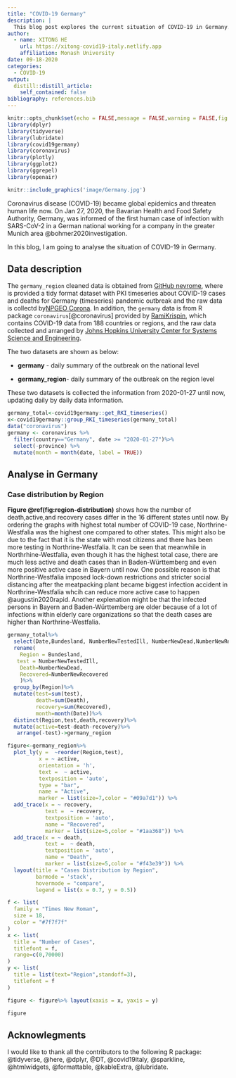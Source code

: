 ```yaml
---
title: "COVID-19 Germany"
description: |
  This blog post explores the current situation of COVID-19 in Germany.
author:
  - name: XITONG HE
    url: https://xitong-covid19-italy.netlify.app
    affiliation: Monash University
date: 09-18-2020
categories: 
  - COVID-19
output:
  distill::distill_article:
    self_contained: false
bibliography: references.bib
---
```




```r
knitr::opts_chunk$set(echo = FALSE,message = FALSE,warning = FALSE,fig.align="center")
library(dplyr)
library(tidyverse)
library(lubridate)
library(covid19germany)
library(coronavirus)
library(plotly)
library(ggplot2)
library(ggrepel)
library(openair)
```

```r
knitr::include_graphics('image/Germany.jpg')
```


Coronavirus disease (COVID-19) became global epidemics and threaten human life now. On Jan 27, 2020, the Bavarian Health and Food Safety Authority, Germany, was informed of the first human case of infection with SARS-CoV-2 in a German national working for a company in the greater Munich area @bohmer2020investigation.\

In this blog, I am going to analyse the situation of COVID-19 in Germany.\

## Data description

The `germany_region` cleaned data is obtained from [GitHub nevrome](https://github.com/nevrome/covid19germany), where is provided a tidy format dataset with PKI timeseries about COVID-19 cases and deaths for Germany (timeseries) pandemic outbreak and the raw data is collectd by[NPGEO Corona](https://npgeo-corona-npgeo-de.hub.arcgis.com/search?groupIds=b28109b18022405bb965c602b13e1bbc). In addition, the `germany` data is from R package `coronavirus`[@coronavirus] provided by [RamiKrispin](https://github.com/RamiKrispin/coronavirus), which contains COVID-19 data from 188 countries or regions, and the raw data collected and arranged by [Johns Hopkins University Center for Systems Science and Engineering](https://github.com/CSSEGISandData/COVID-19). 

The two datasets are shown as below:\

-  **germany** - daily summary of the outbreak on the national level\

-  **germany_region**- daily summary of the outbreak on the region level\


These two datasets is collected the information from 2020-01-27 until now, updating daily by daily data information. \


```r
germany_total<-covid19germany::get_RKI_timeseries()
x<-covid19germany::group_RKI_timeseries(germany_total)
data("coronavirus")
germany <- coronavirus %>% 
  filter(country=="Germany", date >= "2020-01-27")%>%  
  select(-province) %>% 
  mutate(month = month(date, label = TRUE))
```


## Analyse in Germany

### Case distribution by Region
 

**Figure \@ref(fig:region-distribution)** shows  how the number of death,active,and recovery cases differ in the 16 different states until now. By ordering the graphs with highest total number of COVID-19 case, Northrine-Westfalia was the highest one compared to other states. This might also be due to the fact that it is the state with most citizens and there has been more testing in Northrine-Westfalia. It can be seen that meanwhile in Northrhine-Westfalia, even though it has the highest total case, there are much less active and death cases than in Baden-Württemberg and even more positive active case in Bayern until now. One possible reason is that Northrine-Westfalia imposed lock-down restrictions and stricter social distancing after the meatpacking plant became biggest infection accident in Northrine-Westfalia whcih can reduce more active case to happen @augustin2020rapid. Another explenation might be that the infected persons in Bayern and Baden-Württemberg are older because of a lot of infections within elderly care organizations so that the death cases are higher than Northrine-Westfalia.\


```r
germany_total%>% 
  select(Date,Bundesland, NumberNewTestedIll, NumberNewDead,NumberNewRecovered)%>% 
  rename(
    Region = Bundesland,
   test = NumberNewTestedIll,
    Death=NumberNewDead,
    Recovered=NumberNewRecovered
    )%>%
  group_by(Region)%>%
  mutate(test=sum(test),
         death=sum(Death),
         recovery=sum(Recovered),
         month=month(Date))%>%
  distinct(Region,test,death,recovery)%>%
  mutate(active=test-death-recovery)%>%
   arrange(-test)->germany_region

```


```r
figure<-germany_region%>%
  plot_ly(y =  ~reorder(Region,test), 
          x = ~ active, 
          orientation = 'h',
          text =  ~ active,
          textposition = 'auto',
          type = "bar", 
          name = "Active",
          marker = list(size=7,color = "#09a7d1")) %>%
  add_trace(x = ~ recovery,
            text =  ~ recovery,
            textposition = 'auto',
            name = "Recovered",
            marker = list(size=5,color = "#1aa368")) %>%
  add_trace(x = ~ death, 
            text =  ~ death,
            textposition = 'auto',
            name = "Death",
            marker = list(size=5,color = "#f43e39")) %>%
  layout(title = "Cases Distribution by Region",
         barmode = 'stack',
         hovermode = "compare",
         legend = list(x = 0.7, y = 0.5))

f <- list(
  family = "Times New Roman",
  size = 18,
  color = "#7f7f7f"
)
x <- list(
  title = "Number of Cases",
  titlefont = f,
  range=c(0,70000)
)
y <- list(
  title = list(text="Region",standoff=3),
  titlefont = f
)

figure <- figure%>% layout(xaxis = x, yaxis = y)

figure

```



## Acknowlegments

I would like to thank all the contributors to the following R package: @tidyverse, @here, @dplyr, @DT, @covid19italy, @sparkline, @htmlwidgets, @formattable, @kableExtra, @lubridate.
